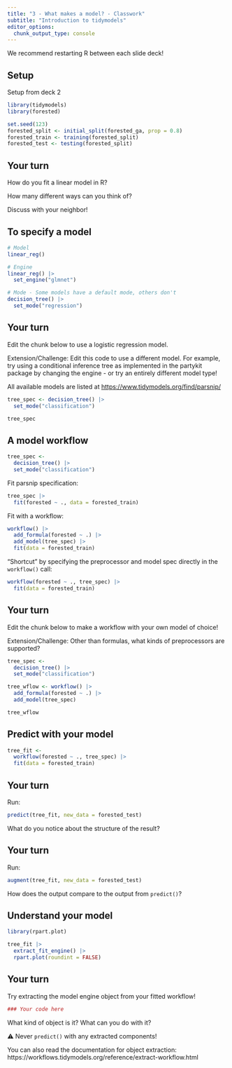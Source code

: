 ```yaml
---
title: "3 - What makes a model? - Classwork"
subtitle: "Introduction to tidymodels"
editor_options: 
  chunk_output_type: console
---
```


We recommend restarting R between each slide deck!

## Setup

Setup from deck 2

```r
library(tidymodels)
library(forested)

set.seed(123)
forested_split <- initial_split(forested_ga, prop = 0.8)
forested_train <- training(forested_split)
forested_test <- testing(forested_split)
```

## Your turn

How do you fit a linear model in R?

How many different ways can you think of?

Discuss with your neighbor!

## To specify a model

```r
# Model
linear_reg()

# Engine
linear_reg() |>
  set_engine("glmnet")

# Mode - Some models have a default mode, others don't
decision_tree() |> 
  set_mode("regression")
```

## Your turn

Edit the chunk below to use a logistic regression model.

Extension/Challenge: Edit this code to use a different model. For example, try using a conditional inference tree as implemented in the partykit package by changing the engine - or try an entirely different model type!

All available models are listed at <https://www.tidymodels.org/find/parsnip/>

```r
tree_spec <- decision_tree() |> 
  set_mode("classification")

tree_spec
```

## A model workflow

```r
tree_spec <-
  decision_tree() |> 
  set_mode("classification")
```

Fit parsnip specification:

```r
tree_spec |> 
  fit(forested ~ ., data = forested_train) 
```

Fit with a workflow:

```r
workflow() |>
  add_formula(forested ~ .) |>
  add_model(tree_spec) |>
  fit(data = forested_train) 
```

"Shortcut" by specifying the preprocessor and model spec directly in the `workflow()` call:

```r
workflow(forested ~ ., tree_spec) |> 
  fit(data = forested_train) 
```

## Your turn

Edit the chunk below to make a workflow with your own model of choice!

Extension/Challenge: Other than formulas, what kinds of preprocessors are supported?

```r
tree_spec <-
  decision_tree() |> 
  set_mode("classification")

tree_wflow <- workflow() |>
  add_formula(forested ~ .) |>
  add_model(tree_spec)

tree_wflow
```

## Predict with your model

```r
tree_fit <-
  workflow(forested ~ ., tree_spec) |> 
  fit(data = forested_train) 
```

## Your turn

Run:

```r
predict(tree_fit, new_data = forested_test)
```

What do you notice about the structure of the result?

## Your turn

Run:

```r
augment(tree_fit, new_data = forested_test)
```

How does the output compare to the output from `predict()`?

## Understand your model

```r
library(rpart.plot)

tree_fit |>
  extract_fit_engine() |>
  rpart.plot(roundint = FALSE)
```

## Your turn

Try extracting the model engine object from your fitted workflow!

```r
### Your code here

```

What kind of object is it? What can you do with it?

⚠️ Never `predict()` with any extracted components!

You can also read the documentation for object extraction:
https://workflows.tidymodels.org/reference/extract-workflow.html

